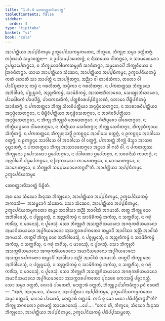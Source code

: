 ```yaml
---
title: "1.6.4 ᨲᩮᨧᨲ᩠ᨲᩣᩃᩦᩈᩅᨲ᩠ᨲ"
tableOfContents: false
sidebar:
  order: 4
type: "tipitaka"
basket: "vi"
book: "cula"
---
```



<DynamicBreadcrumb />

<Division number="60" book="cula">

<Paragraph number="280" book="cula">
ᩋᩣᨸᨲ᩠ᨲᩥᨿᩣ ᩋᨸ᩠ᨸᨭᩥᨠᨾ᩠ᨾᩮ ᩏᨠ᩠ᨡᩮᨸᨶᩦᨿᨠᨾ᩠ᨾᨠᨲᩮᨶ, ᨽᩥᨠ᩠ᨡᩅᩮ, ᨽᩥᨠ᩠ᨡᩩᨶᩣ ᩈᨾ᩠ᨾᩣ ᩅᨲ᩠ᨲᩥᨲᨻ᩠ᨻᩴ. ᨲᨲᩕᩣᨿᩴ ᩈᨾ᩠ᨾᩣᩅᨲ᩠ᨲᨶᩣ—  ᨶ ᩏᨸᩈᨾ᩠ᨸᩣᨴᩮᨲᨻ᩠ᨻᩴ, ᨶ ᨶᩥᩔᨿᩮᩣ ᨴᩤᨲᨻ᩠ᨻᩮᩣ, ᨶ ᩈᩣᨾᨱᩮᩁᩮᩣ ᩏᨸᨭ᩠ᨮᩣᨸᩮᨲᨻ᩠ᨻᩮᩣ, ᨶ ᨽᩥᨠ᩠ᨡᩩᨶᩮᩣᩅᩤᨴᨠᩈᨾ᩠ᨾᩩᨲᩥ ᩈᩣᨴᩥᨲᨻ᩠ᨻᩣ, ᩈᨾ᩠ᨾᨲᩮᨶᨸᩥ ᨽᩥᨠ᩠ᨡᩩᨶᩥᨿᩮᩣ ᨶ ᩒᩅᨴᩥᨲᨻ᩠ᨻᩣ. ᨿᩣᨿ ᩋᩣᨸᨲ᩠ᨲᩥᨿᩣ ᩈᩴᨥᩮᨶ, ᩋᩣᨸᨲ᩠ᨲᩥᨿᩣ ᩋᨸ᩠ᨸᨭᩥᨠᨾ᩠ᨾᩮ, ᩏᨠ᩠ᨡᩮᨸᨶᩦᨿᨠᨾ᩠ᨾᩴ ᨠᨲᩴ ᩉᩮᩣᨲᩥ ᩈᩣ ᩋᩣᨸᨲ᩠ᨲᩥ ᨶ ᩋᩣᨸᨩ᩠ᨩᩥᨲᨻ᩠ᨻᩣ, ᩋᨬ᩠ᨬᩣ ᩅᩤ ᨲᩣᨴᩥᩈᩥᨠᩣ, ᨲᨲᩮᩣ ᩅᩤ ᨸᩣᨸᩥᨭ᩠ᨮᨲᩁᩣ; ᨠᨾ᩠ᨾᩴ ᨶ ᨣᩁᩉᩥᨲᨻ᩠ᨻᩴ, ᨠᨾ᩠ᨾᩥᨠᩣ ᨶ ᨣᩁᩉᩥᨲᨻ᩠ᨻᩣ. ᨶ ᨸᨠᨲᨲ᩠ᨲᩔ ᨽᩥᨠ᩠ᨡᩩᨶᩮᩣ ᩋᨽᩥᩅᩤᨴᨶᩴ, ᨸᨧ᩠ᨧᩩᨭ᩠ᨮᩣᨶᩴ, ᩋᨬ᩠ᨩᩃᩥᨠᨾ᩠ᨾᩴ, ᩈᩣᨾᩦᨧᩥᨠᨾ᩠ᨾᩴ, ᩋᩣᩈᨶᩣᨽᩥᩉᩣᩁᩮᩣ, ᩈᩮᨿ᩠ᨿᩣᨽᩥᩉᩣᩁᩮᩣ, ᨸᩣᨴᩮᩤᨴᨠᩴ ᨸᩣᨴᨸᩦᨮᩴ, ᨸᩣᨴᨠᨳᩃᩥᨠᩴ, ᨸᨲ᩠ᨲᨧᩦᩅᩁᨸ᩠ᨸᨭᩥᨣ᩠ᨣᩉᨱᩴ, ᨶᩉᩣᨶᩮ ᨸᩥᨭ᩠ᨮᩥᨸᩁᩥᨠᨾ᩠ᨾᩴ ᩈᩣᨴᩥᨲᨻ᩠ᨻᩴ. ᨶ ᨸᨠᨲᨲ᩠ᨲᩮᩣ ᨽᩥᨠ᩠ᨡᩩ ᩈᩦᩃᩅᩥᨸᨲ᩠ᨲᩥᨿᩣ ᩋᨶᩩᨴ᩠ᨵᩴᩈᩮᨲᨻ᩠ᨻᩮᩣ, ᨶ ᩋᩣᨧᩣᩁᩅᩥᨸᨲ᩠ᨲᩥᨿᩣ ᩋᨶᩩᨴ᩠ᨵᩴᩈᩮᨲᨻ᩠ᨻᩮᩣ, ᨶ ᨴᩥᨭ᩠ᨮᩥᩅᩥᨸᨲ᩠ᨲᩥᨿᩣ ᩋᨶᩩᨴ᩠ᨵᩴᩈᩮᨲᨻ᩠ᨻᩮᩣ, ᨶ ᩋᩣᨩᩦᩅᩅᩥᨸᨲ᩠ᨲᩥᨿᩣ ᩋᨶᩩᨴ᩠ᨵᩴᩈᩮᨲᨻ᩠ᨻᩮᩣ, ᨶ ᨽᩥᨠ᩠ᨡᩩ ᨽᩥᨠ᩠ᨡᩪᩉᩥ ᨽᩮᨴᩮᨲᨻ᩠ᨻᩮᩣ. ᨶ ᨣᩥᩉᩥᨴ᩠ᨵᨩᩮᩣ ᨵᩤᩁᩮᨲᨻ᩠ᨻᩮᩣ, ᨶ ᨲᩥᨲ᩠ᨳᩥᨿᨴ᩠ᨵᨩᩮᩣ ᨵᩤᩁᩮᨲᨻ᩠ᨻᩮᩣ, ᨶ ᨲᩥᨲ᩠ᨳᩥᨿᩣ ᩈᩮᩅᩥᨲᨻ᩠ᨻᩣ; ᨽᩥᨠ᩠ᨡᩪ ᩈᩮᩅᩥᨲᨻ᩠ᨻᩣ, ᨽᩥᨠ᩠ᨡᩩᩈᩥᨠ᩠ᨡᩣᨿ ᩈᩥᨠ᩠ᨡᩥᨲᨻ᩠ᨻᩴ. ᨶ ᨸᨠᨲᨲ᩠ᨲᩮᨶ ᨽᩥᨠ᩠ᨡᩩᨶᩣ ᩈᨴ᩠ᨵᩥᩴ ᩑᨠᨧ᩠ᨨᨶ᩠ᨶᩮ ᩋᩣᩅᩤᩈᩮ ᩅᨲ᩠ᨳᨻ᩠ᨻᩴ, ᨶ ᩑᨠᨧ᩠ᨨᨶ᩠ᨶᩮ ᩋᨶᩣᩅᩤᩈᩮ ᩅᨲ᩠ᨳᨻ᩠ᨻᩴ, ᨶ ᩑᨠᨧ᩠ᨨᨶ᩠ᨶᩮ ᩋᩣᩅᩤᩈᩮ ᩅᩤ ᩋᨶᩣᩅᩤᩈᩮ ᩅᩤ ᩅᨲ᩠ᨳᨻ᩠ᨻᩴ, ᨸᨠᨲᨲ᩠ᨲᩴ ᨽᩥᨠ᩠ᨡᩩᩴ ᨴᩥᩈ᩠ᩅᩣ ᩋᩣᩈᨶᩣ ᩅᩩᨭ᩠ᨮᩣᨲᨻ᩠ᨻᩴ, ᨶ ᨸᨠᨲᨲ᩠ᨲᩮᩣ ᨽᩥᨠ᩠ᨡᩩ ᩋᩣᩈᩣᨴᩮᨲᨻ᩠ᨻᩮᩣ ᩋᨶ᩠ᨲᩮᩣ ᩅᩤ ᨻᩉᩥ ᩅᩤ. ᨶ ᨸᨠᨲᨲ᩠ᨲᩔ ᨽᩥᨠ᩠ᨡᩩᨶᩮᩣ ᩏᨸᩮᩣᩈᨳᩮᩣ ᨮᨸᩮᨲᨻ᩠ᨻᩮᩣ, ᨶ ᨸᩅᩤᩁᨱᩣ ᨮᨸᩮᨲᨻ᩠ᨻᩣ, ᨶ ᩈᩅᨧᨶᩦᨿᩴ ᨠᩣᨲᨻ᩠ᨻᩴ, ᨶ ᩋᨶᩩᩅᩤᨴᩮᩤ ᨸᨭ᩠ᨮᨸᩮᨲᨻ᩠ᨻᩮᩣ, ᨶ ᩒᨠᩣᩈᩮᩣ ᨠᩣᩁᩮᨲᨻ᩠ᨻᩮᩣ, ᨶ ᨧᩮᩣᨴᩮᨲᨻ᩠ᨻᩮᩣ, ᨶ ᩈᩣᩁᩮᨲᨻ᩠ᨻᩮᩣ, ᨶ ᨽᩥᨠ᩠ᨡᩪᩉᩥ ᩈᨾ᩠ᨸᨿᩮᩣᨩᩮᨲᨻ᩠ᨻᨶ᩺”ᨲᩥ.

</Paragraph>
</Division>

<Paragraph number="281" type="center" book="cula">
ᩋᩣᨸᨲ᩠ᨲᩥᨿᩣ ᩋᨸ᩠ᨸᨭᩥᨠᨾ᩠ᨾᩮ ᩏᨠ᩠ᨡᩮᨸᨶᩦᨿᨠᨾ᩠ᨾᩮ

  
ᨲᩮᨧᨲ᩠ᨲᩣᩃᩦᩈᩅᨲ᩠ᨲᩴ ᨶᩥᨭ᩠ᨮᩥᨲᩴ.


</Paragraph>

<Division number="61" book="cula">

<Paragraph number="282" book="cula">
ᩋᨳ ᨡᩮᩣ ᩈᩴᨥᩮᩣ ᨨᨶ᩠ᨶᩔ ᨽᩥᨠ᩠ᨡᩩᨶᩮᩣ, ᩋᩣᨸᨲ᩠ᨲᩥᨿᩣ ᩋᨸ᩠ᨸᨭᩥᨠᨾ᩠ᨾᩮ, ᩏᨠ᩠ᨡᩮᨸᨶᩦᨿᨠᨾ᩠ᨾᩴ ᩋᨠᩣᩈᩥ—  ᩋᩈᨾ᩠ᨽᩮᩣᨣᩴ ᩈᩴᨥᩮᨶ. ᩈᩮᩣ ᩈᩴᨥᩮᨶ, ᩋᩣᨸᨲ᩠ᨲᩥᨿᩣ ᩋᨸ᩠ᨸᨭᩥᨠᨾ᩠ᨾᩮ, ᩏᨠ᩠ᨡᩮᨸᨶᩦᨿᨠᨾ᩠ᨾᨠᨲᩮᩣ ᨲᨾ᩠ᩉᩣ ᩋᩣᩅᩤᩈᩣ ᩋᨬ᩠ᨬᩴ ᩋᩣᩅᩤᩈᩴ ᩋᨣᨾᩣᩈᩥ. ᨲᨲ᩠ᨳ ᨽᩥᨠ᩠ᨡᩪ ᨶᩮᩅ ᩋᨽᩥᩅᩤᨴᩮᩈᩩᩴ, ᨶ ᨸᨧ᩠ᨧᩩᨭ᩠ᨮᩮᩈᩩᩴ, ᨶ ᩋᨬ᩠ᨩᩃᩥᨠᨾ᩠ᨾᩴ ᨶ ᩈᩣᨾᩦᨧᩥᨠᨾ᩠ᨾᩴ ᩋᨠᩴᩈᩩ, ᨶ ᩈᨠ᩠ᨠᩁᩥᩴᩈᩩ, ᨶ ᨣᩁᩩᩴ ᨠᩁᩥᩴᩈᩩ, ᨶ ᨾᩣᨶᩮᩈᩩᩴ, ᨶ ᨸᩪᨩᩮᩈᩩᩴ. ᩈᩮᩣ ᨽᩥᨠ᩠ᨡᩪᩉᩥ ᩋᩈᨠ᩠ᨠᩁᩥᨿᨾᩣᨶᩮᩣ ᩋᨣᩁᩩᨠᩁᩥᨿᨾᩣᨶᩮᩣ ᩋᨾᩣᨶᩥᨿᨾᩣᨶᩮᩣ ᩋᨸᩪᨩᩥᨿᨾᩣᨶᩮᩣ ᩋᩈᨠ᩠ᨠᩣᩁᨸᨠᨲᩮᩣ ᨲᨾ᩠ᩉᩣᨸᩥ ᩋᩣᩅᩤᩈᩣ ᩋᨬ᩠ᨬᩴ ᩋᩣᩅᩤᩈᩴ ᩋᨣᨾᩣᩈᩥ. ᨲᨲ᩠ᨳᨸᩥ ᨽᩥᨠ᩠ᨡᩪ ᨶᩮᩅ ᩋᨽᩥᩅᩤᨴᩮᩈᩩᩴ, ᨶ ᨸᨧ᩠ᨧᩩᨭ᩠ᨮᩮᩈᩩᩴ, ᨶ ᩋᨬ᩠ᨩᩃᩥᨠᨾ᩠ᨾᩴ ᨶ ᩈᩣᨾᩦᨧᩥᨠᨾ᩠ᨾᩴ ᩋᨠᩴᩈᩩ, ᨶ ᩈᨠ᩠ᨠᩁᩥᩴᩈᩩ, ᨶ ᨣᩁᩩᩴ ᨠᩁᩥᩴᩈᩩ, ᨶ ᨾᩣᨶᩮᩈᩩᩴ, ᨶ ᨸᩪᨩᩮᩈᩩᩴ. ᩈᩮᩣ ᨽᩥᨠ᩠ᨡᩪᩉᩥ ᩋᩈᨠ᩠ᨠᩁᩥᨿᨾᩣᨶᩮᩣ ᩋᨣᩁᩩᨠᩁᩥᨿᨾᩣᨶᩮᩣ ᩋᨾᩣᨶᩥᨿᨾᩣᨶᩮᩣ ᩋᨸᩪᨩᩥᨿᨾᩣᨶᩮᩣ ᩋᩈᨠ᩠ᨠᩣᩁᨸᨠᨲᩮᩣ ᨲᨾ᩠ᩉᩣᨸᩥ ᩋᩣᩅᩤᩈᩣ ᩋᨬ᩠ᨬᩴ ᩋᩣᩅᩤᩈᩴ ᩋᨣᨾᩣᩈᩥ. ᨲᨲ᩠ᨳᨸᩥ ᨽᩥᨠ᩠ᨡᩪ ᨶᩮᩅ ᩋᨽᩥᩅᩤᨴᩮᩈᩩᩴ, ᨶ ᨸᨧ᩠ᨧᩩᨭ᩠ᨮᩮᩈᩩᩴ, ᨶ ᩋᨬ᩠ᨩᩃᩥᨠᨾ᩠ᨾᩴ ᨶ ᩈᩣᨾᩦᨧᩥᨠᨾ᩠ᨾᩴ ᩋᨠᩴᩈᩩ, ᨶ ᩈᨠ᩠ᨠᩁᩥᩴᩈᩩ, ᨶ ᨣᩁᩩᩴ ᨠᩁᩥᩴᩈᩩ, ᨶ ᨾᩣᨶᩮᩈᩩᩴ, ᨶ ᨸᩪᨩᩮᩈᩩᩴ. ᩈᩮᩣ ᨽᩥᨠ᩠ᨡᩪᩉᩥ ᩋᩈᨠ᩠ᨠᩁᩥᨿᨾᩣᨶᩮᩣ ᩋᨣᩁᩩᨠᩁᩥᨿᨾᩣᨶᩮᩣ ᩋᨾᩣᨶᩥᨿᨾᩣᨶᩮᩣ ᩋᨸᩪᨩᩥᨿᨾᩣᨶᩮᩣ ᩋᩈᨠ᩠ᨠᩣᩁᨸᨠᨲᩮᩣ ᨸᩩᨶᨴᩮᩅ ᨠᩮᩣᩈᨾ᩠ᨻᩥᩴ ᨸᨧ᩠ᨧᩣᨣᨬ᩠ᨨᩥ. ᩈᩮᩣ ᩈᨾ᩠ᨾᩣ ᩅᨲ᩠ᨲᨲᩥ, ᩃᩮᩣᨾᩴ ᨸᩣᨲᩮᨲᩥ, ᨶᩮᨲ᩠ᨳᩣᩁᩴ ᩅᨲ᩠ᨲᨲᩥ, ᨽᩥᨠ᩠ᨡᩪ ᩏᨸᩈᩘᨠᨾᩥᨲ᩠ᩅᩣ ᩑᩅᩴ ᩅᨴᩮᨲᩥ—  “ᩋᩉᩴ, ᩋᩣᩅᩩᩈᩮᩣ, ᩈᩴᨥᩮᨶ, ᩋᩣᨸᨲ᩠ᨲᩥᨿᩣ ᩋᨸ᩠ᨸᨭᩥᨠᨾ᩠ᨾᩮ, ᩏᨠ᩠ᨡᩮᨸᨶᩦᨿᨠᨾ᩠ᨾᨠᨲᩮᩣ ᩈᨾ᩠ᨾᩣ ᩅᨲ᩠ᨲᩣᨾᩥ, ᩃᩮᩣᨾᩴ ᨸᩣᨲᩮᨾᩥ, ᨶᩮᨲ᩠ᨳᩣᩁᩴ ᩅᨲ᩠ᨲᩣᨾᩥ. ᨠᨳᩴ ᨶᩩ ᨡᩮᩣ ᨾᨿᩣ ᨸᨭᩥᨸᨩ᩠ᨩᩥᨲᨻ᩠ᨻᨶ᩺”ᨲᩥ? ᨽᩥᨠ᩠ᨡᩪ ᨽᨣᩅᨲᩮᩣ ᩑᨲᨾᨲ᩠ᨳᩴ ᩋᩣᩁᩮᩣᨧᩮᩈᩩᩴ …ᨸᩮ… . “ᨲᩮᨶ ᩉᩥ, ᨽᩥᨠ᩠ᨡᩅᩮ, ᩈᩴᨥᩮᩣ ᨨᨶ᩠ᨶᩔ ᨽᩥᨠ᩠ᨡᩩᨶᩮᩣ, ᩋᩣᨸᨲ᩠ᨲᩥᨿᩣ ᩋᨸ᩠ᨸᨭᩥᨠᨾ᩠ᨾᩮ, ᩏᨠ᩠ᨡᩮᨸᨶᩦᨿᨠᨾ᩠ᨾᩴ ᨸᨭᩥᨸ᩠ᨸᩔᨾ᩠ᨽᩮᨲᩩ.
</Paragraph>
</Division>